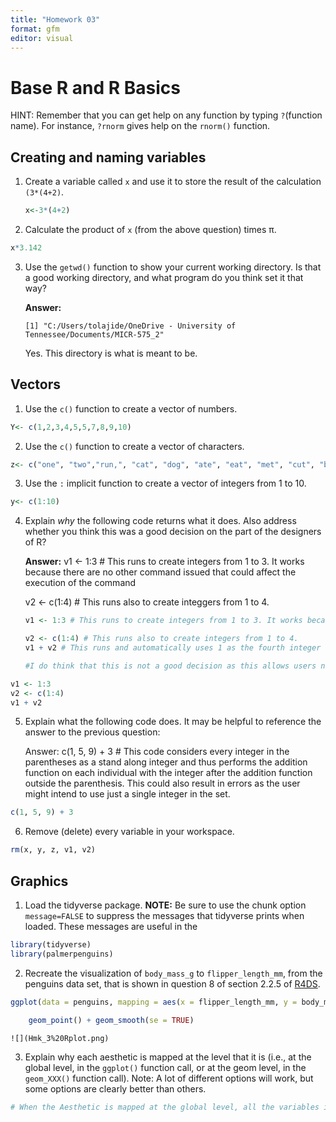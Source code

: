 ```yaml
---
title: "Homework 03"
format: gfm
editor: visual
---
```


# Base R and R Basics

HINT: Remember that you can get help on any function by typing `?`(function name). For instance, `?rnorm` gives help on the `rnorm()` function.

## Creating and naming variables

1.  Create a variable called `x` and use it to store the result of the calculation `(3*(4+2)`.

    ```r
    x<-3*(4+2)
    ```

2.  Calculate the product of `x` (from the above question) times π.

```r
x*3.142
```

3.  Use the `getwd()` function to show your current working directory. Is that a good working directory, and what program do you think set it that way?

    **Answer:**

    ```         
    [1] "C:/Users/tolajide/OneDrive - University of Tennessee/Documents/MICR-575_2"
    ```

    Yes. This directory is what is meant to be.

## Vectors

1.  Use the `c()` function to create a vector of numbers.

```r
Y<- c(1,2,3,4,5,5,7,8,9,10)
```

2.  Use the `c()` function to create a vector of characters.

```r
z<- c("one", "two","run,", "cat", "dog", "ate", "eat", "met", "cut", "but")
```

3.  Use the `:` implicit function to create a vector of integers from 1 to 10.

```r
y<- c(1:10)
```

4.  Explain *why* the following code returns what it does. Also address whether you think this was a good decision on the part of the designers of R?

    **Answer:** v1 \<- 1:3 \# This runs to create integers from 1 to 3. It works because there are no other command issued that could affect the execution of the command

    v2 \<- c(1:4) \# This runs also to create integgers from 1 to 4.

    ```r
    v1 <- 1:3 # This runs to create integers from 1 to 3. It works because there are no other command issued that could affect the execution of the command

    v2 <- c(1:4) # This runs also to create integers from 1 to 4.
    v1 + v2 # This runs and automatically uses 1 as the fourth integer in the series for V1

    #I do think that this is not a good decision as this allows users not to notice errors in the variables they created as they will think that's the accurate answer to the function.
    ```

```r
v1 <- 1:3
v2 <- c(1:4)
v1 + v2
```

5.  Explain what the following code does. It may be helpful to reference the answer to the previous question:

    Answer: c(1, 5, 9) + 3 \# This code considers every integer in the parentheses as a stand along integer and thus performs the addition function on each individual with the integer after the addition function outside the parenthesis. This could also result in errors as the user might intend to use just a single integer in the set.

```r
c(1, 5, 9) + 3
```

6.  Remove (delete) every variable in your workspace.

```r
rm(x, y, z, v1, v2)
```

## Graphics

1.  Load the tidyverse package. **NOTE:** Be sure to use the chunk option `message=FALSE` to suppress the messages that tidyverse prints when loaded. These messages are useful in the

```r
library(tidyverse)
library(palmerpenguins)
```

2.  Recreate the visualization of `body_mass_g` to `flipper_length_mm`, from the penguins data set, that is shown in question 8 of section 2.2.5 of [R4DS](https://r4ds.hadley.nz/data-visualize).

```r
ggplot(data = penguins, mapping = aes(x = flipper_length_mm, y = body_mass_g, color = bill_depth_mm)) +

    geom_point() + geom_smooth(se = TRUE)
```

```         
![](Hmk_3%20Rplot.png)
```

3.  Explain why each aesthetic is mapped at the level that it is (i.e., at the global level, in the `ggplot()` function call, or at the geom level, in the `geom_XXX()` function call). Note: A lot of different options will work, but some options are clearly better than others.

```r
# When the Aesthetic is mapped at the global level, all the variables in the set are considered together while if they were used at the geom level, it would be specific to a class of the population dataset.
```
